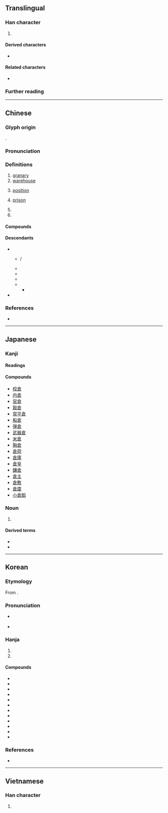 {{also|仓}}
{{character info}}
==Translingual==

===Han character===
{{Han char|rn=9|rad=人|as=08|sn=10|four=80607|canj=OIAR,OMAR|ids=⿱亽⿸⿴尸一口(G),⿱亼⿸⿴尸一口(HTJKV)}}

# {{mul-shuowen radical-def|183}}

====Derived characters====
* {{l|mul|[[傖]], [[凔]], [[嗆]], [[𪤇]], [[𪦔]], [[嵢]], [[愴]], [[搶]], [[滄]], [[獊]], [[𪰻]], [[𦞛]], [[槍]], [[𣯙]], [[熗]], [[牄]], [[𤚬]], [[瑲]], [[䢢]], [[𤾙]], [[𥎄]], [[𥏲]], [[𫀞]], [[䅮]], [[𥻲]], [[𦃹]], [[𬚤]], [[艙]], [[螥]], [[𬡧]], [[謒]], [[賶]], [[𧽜]], [[蹌]], [[䤌]], [[鎗]], [[𠑐]], [[䱽]], [[𪙎]], [[創]], [[𨜾]], [[𠞴]], [[戧]], [[𠟐]], [[𠏓]], [[𠏧]], [[𩀞]], [[鶬]], [[𠑜]], [[蒼]], [[瘡]], [[𬔎]], [[篬]], [[𨶆]], [[𩮩]], [[𠥐]]}}

====Related characters====
* {{l|mul|仓}} {{q|[[Simplified Chinese]]}}

===Further reading===
{{kangxi-ws|人部/八畫}}
{{Han ref|kx=0107.140|dkj=00756|dj=0227.220|hdz=10169.150|uh=5009}}

----

==Chinese==
{{zh-forms|s=仓|alt=仺}}

===Glyph origin===
{{Han etym}}
{{Han compound|食|口|t1=food|t2=house|ls=ic}}.

===Pronunciation===
{{zh-pron
|m=cāng
|m-s=cang1
|c=cong1
|h=pfs=chhông;gd=cong1
|md=chŏng
|mn=chhng/chhong
|mn_note=chhng - vernacular, chhong - literary
|mn-t=cang1/ceng1
|mn-t_note=cang1 - literary
|mc=y
|oc=y
|cat=n
}}

===Definitions===
{{zh-hanzi}}

# [[granary]]
# [[warehouse]]
# {{lb|zh|trading}} [[position]]
# {{lb|zh|Cantonese}} [[prison]]
# {{zh-alt-form|艙}}
# {{zh-alt-form|滄}}

====Compounds====
{{zh-der|囷倉|倉房|倉廩|倉皇失措|廣惠倉|司倉|倉皇|京倉|倉廒|倉公|倉儲|四行倉庫|倉皇無措|太倉稊米|倉卒|倉容|倉庫|倉促|倒倉|太倉一粟|倉庚|倉倉皇皇|小倉山|倉庾|倉忙|冷藏倉庫|倉猝|快碼倉頡|千倉萬箱|倉租|太倉|倉神|三倉|填倉|倉頡篇|添倉|暗度陳倉|穀倉|社倉|清倉|義倉|鐮倉幕府|米爛成倉|米倉|糧倉|買空倉|貨倉|鐮倉|倉埠|大倉|監倉}}

====Descendants====
{{CJKV||そう‎|창|thương}}

* {{desc|cmg|ᠰᠠᠩ|bor=1}}
** {{desc|mn|ᠰᠠᠩ}} / {{l|mn|сан}}
** {{desc|bua|сан|bor=1|alts=1}}
** {{desc|xgn-kha|сан|bor=1}}
** {{desc|tyv|саң|bor=1}}
** {{desc|xwo|ᠰᠠᡊ|bor=1}}
*** {{desc|xal|саң}}
* {{desc|bor=1|th|ฉาง}}

===References===
* {{thcwd|5711}}

----

==Japanese==

===Kanji===
{{ja-kanji|grade=4|rs=人08}}

====Readings====
{{ja-readings
|goon=そう<さう
|kanon=そう<さう
|kun=くら-
}}

====Compounds====
* [[校倉]]
* [[内倉]]
* [[営倉]]
* [[穀倉]]
* [[常平倉]]
* [[船倉]]
* [[弾倉]]
* [[武器倉]]
* [[米倉]]
* [[胸倉]]
* [[倉荷]]
* [[倉庫]]
* [[倉皇]]
* [[鎌倉]]
* [[倉主]]
* [[倉敷]]
* [[倉廩]]
* [[小倉餡]]

===Noun===
{{ja-noun|くら}}
{{ja-kanjitab|くら|yomi=kun}}

# {{alternative form of|ja|蔵}}

====Derived terms====
* {{l|ja|倉出し}}
* {{l|ja|倉入れ}}

----

==Korean==

===Etymology===
From {{der|ko|ltc|-}} {{ltc-l|倉}}. {{hanja-hunmong|차ᇰ|chang|官衙}}

===Pronunciation===
* {{sense|granary; warehouse; etc.}} {{ko-hanja-pron|창}}
* {{sense|in {{ko-l|창졸|倉卒}}}} {{ko-hanja-pron|창|l=y}}

===Hanja===
{{ko-hanja-search}}
{{ko-hanja|곳집|창}}

# {{hanja form of|창|[[granary]]}}
# {{hanja form of|창|[[warehouse]]; [[storage]]}}

====Compounds====
{{der-top3|Compounds}}
* {{ko-l|창고|倉庫}}
* {{ko-l|창름|倉凜}}
* {{ko-l|영창|營倉}}
* {{ko-l|창부|倉府}}
* {{ko-l|탄창|彈倉}}
* {{ko-l|창곡|倉穀}}
* {{ko-l|창졸|倉卒}}
* {{ko-l|^창힐|倉頡}}
* {{ko-l|개창|開倉}}
* {{ko-l|곡창|穀倉}}
* {{ko-l|선창|船倉}}
* {{ko-l|삼창|三倉}}
{{der-bottom}}

===References===
* {{R:hanjadoc|367}}

----

==Vietnamese==

===Han character===
{{vi-readings|reading=[[thương]], [[thưng]], [[thơng]]|rs=人08}}

# {{rfdef|vi|sort=人08}}